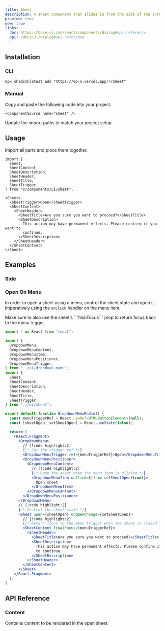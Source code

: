 ```yaml
---
title: Sheet
description: A sheet component that slides in from the side of the screen, used for displaying additional content or actions without taking up the full screen.
preview: true
new: true
links:
  doc: https://base-ui.com/react/components/dialog#api-reference
  api: /docs/ui/dialog#api-reference
---
```


<ComponentTabs name="sheet-demo" />

## Installation

### CLI

```package-install
npx shadcn@latest add "https://eo-n.vercel.app/r/sheet"
```

### Manual

<Steps>

  <Step>
    Copy and paste the following code into your project.

    <ComponentSource name="sheet" />

  </Step>
  
  <Step>Update the import paths to match your project setup.</Step>

</Steps>

## Usage

Import all parts and piece them together.

```tsx
import {
  Sheet,
  SheetContent,
  SheetDescription,
  SheetHeader,
  SheetTitle,
  SheetTrigger,
} from "@/components/ui/sheet";
```

```tsx
<Sheet>
  <SheetTrigger>Open</SheetTrigger>
  <SheetContent>
    <SheetHeader>
      <SheetTitle>Are you sure you want to proceed?</SheetTitle>
      <SheetDescription>
        This action may have permanent effects. Please confirm if you want to
        continue.
      </SheetDescription>
    </SheetHeader>
  </SheetContent>
</Sheet>
```

## Examples

### Side

<ComponentTabs name="sheet-side" />

### Open On Menu

In order to open a sheet using a menu, control the sheet state and open it imperatively using the `onClick` handler on the menu item.

<Callout title="Return Focus Properly" type="warn">
  Make sure to also use the sheet’s ```finalFocus``` prop to return focus back
  to the menu trigger.
</Callout>

```jsx
import * as React from "react";

import {
  DropdownMenu,
  DropdownMenuContent,
  DropdownMenuItem,
  DropdownMenuPositioner,
  DropdownMenuTrigger,
} from "../ui/dropdown-menu";
import {
  Sheet,
  SheetContent,
  SheetDescription,
  SheetHeader,
  SheetTitle,
  SheetTrigger,
} from "../ui/sheet";

export default function DropdownMenuRadio() {
  const menuTriggerRef = React.useRef<HTMLButtonElement>(null);
  const [sheetOpen, setSheetOpen] = React.useState(false);

  return (
    <React.Fragment>
      <DropdownMenu>
        // [!code highlight:2]
        {/* Set the trigger ref */}
        <DropdownMenuTrigger ref={menuTriggerRef}>Open</DropdownMenuTrigger>
        <DropdownMenuPositioner>
          <DropdownMenuContent>
            // [!code highlight:2]
            {/* Open the sheet when the menu item is clicked */}
            <DropdownMenuItem onClick={() => setSheetOpen(true)}>
              Open sheet
            </DropdownMenuItem>
          </DropdownMenuContent>
        </DropdownMenuPositioner>
      </DropdownMenu>
      // [!code highlight:2]
      {/* Control the sheet state */}
      <Sheet open={sheetOpen} onOpenChange={setSheetOpen}>
        // [!code highlight:2]
        {/* Return focus to the menu trigger when the sheet is closed */}
        <SheetContent finalFocus={menuTriggerRef}>
          <SheetHeader>
            <SheetTitle>Are you sure you want to proceed?</SheetTitle>
            <SheetDescription>
              This action may have permanent effects. Please confirm if you want
              to continue.
            </SheetDescription>
          </SheetHeader>
        </SheetContent>
      </Sheet>
    </React.Fragment>
  );
}
```

## API Reference

### Content

Contains content to be rendered in the open sheet.

<AutoTypeTable path="./types/docs/sheet.ts" name="ContentProps" />
